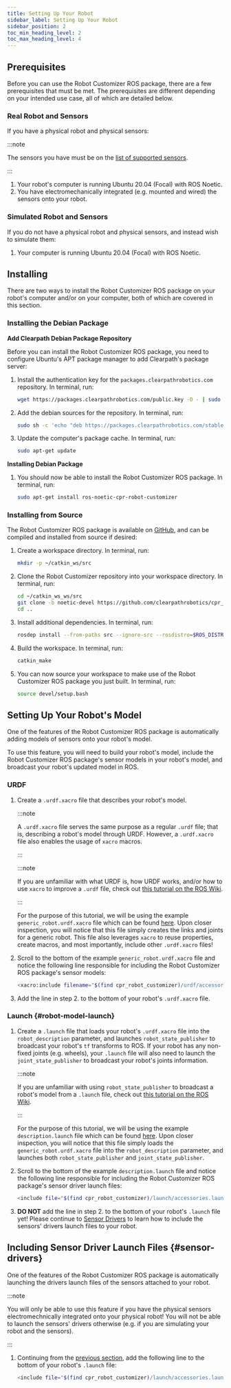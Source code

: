 ```yaml
---
title: Setting Up Your Robot
sidebar_label: Setting Up Your Robot
sidebar_position: 2
toc_min_heading_level: 2
toc_max_heading_level: 4
---
```


## Prerequisites

Before you can use the Robot Customizer ROS package, there are a few
prerequisites that must be met. The prerequisites are different
depending on your intended use case, all of which are detailed below.

### Real Robot and Sensors

If you have a physical robot and physical sensors:

:::note

The sensors you have must be on the [list of supported sensors](overview.mdx#supported-sensor-envars).

:::

1.  Your robot's computer is running Ubuntu 20.04 (Focal) with ROS
    Noetic.
2.  You have electromechanically integrated (e.g. mounted and wired) the
    sensors onto your robot.

### Simulated Robot and Sensors

If you do not have a physical robot and physical sensors, and instead
wish to simulate them:

1.  Your computer is running Ubuntu 20.04 (Focal) with ROS Noetic.

## Installing

There are two ways to install the Robot Customizer ROS package on your
robot's computer and/or on your computer, both of which are covered in
this section.

### Installing the Debian Package

**Add Clearpath Debian Package Repository**

Before you can install the Robot Customizer ROS package, you need to
configure Ubuntu's APT package manager to add Clearpath's package
server:

1.  Install the authentication key for the
    `packages.clearpathrobotics.com` repository. In terminal, run:

    ```bash
    wget https://packages.clearpathrobotics.com/public.key -O - | sudo apt-key add -
    ```

2.  Add the debian sources for the repository. In terminal, run:

    ```bash
    sudo sh -c 'echo "deb https://packages.clearpathrobotics.com/stable/ubuntu $(lsb_release -cs) main" > /etc/apt/sources.list.d/clearpath-latest.list'
    ```

3.  Update the computer's package cache. In terminal, run:

    ```bash
    sudo apt-get update
    ```

**Installing Debian Package**

1.  You should now be able to install the Robot Customizer ROS package.
    In terminal, run:

    ```bash
    sudo apt-get install ros-noetic-cpr-robot-customizer
    ```

### Installing from Source

The Robot Customizer ROS package is available on
[GitHub](https://github.com/clearpathrobotics/cpr_robot_customizer), and
can be compiled and installed from source if desired:

1.  Create a workspace directory. In terminal, run:

    ```bash
    mkdir -p ~/catkin_ws/src
    ```

2.  Clone the Robot Customizer repository into your workspace directory.
    In terminal, run:

    ```bash
    cd ~/catkin_ws_ws/src
    git clone -b noetic-devel https://github.com/clearpathrobotics/cpr_robot_customizer
    cd ..
    ```

3.  Install additional dependencies. In terminal, run:

    ```bash
    rosdep install --from-paths src --ignore-src --rosdistro=$ROS_DISTRO -r -y
    ```

4.  Build the workspace. In terminal, run:

    ```bash
    catkin_make
    ```

5.  You can now source your workspace to make use of the Robot
    Customizer ROS package you just built. In terminal, run:

    ```bash
    source devel/setup.bash
    ```

## Setting Up Your Robot's Model

One of the features of the Robot Customizer ROS package is automatically
adding models of sensors onto your robot's model.

To use this feature, you will need to build your robot's model, include
the Robot Customizer ROS package's sensor models in your robot's
model, and broadcast your robot's updated model in ROS.

### URDF

1.  Create a `.urdf.xacro` file that describes your robot's model.

    :::note

    A `.urdf.xacro` file serves the same purpose as a regular `.urdf` file;
    that is, describing a robot's model through URDF. However, a
    `.urdf.xacro` file also enables the usage of `xacro` macros.

    :::

    :::note

    If you are unfamiliar with what URDF is, how URDF works, and/or how to
    use `xacro` to improve a `.urdf` file, check out [this tutorial on the
    ROS Wiki](http://wiki.ros.org/urdf/Tutorials).

    :::

    For the purpose of this tutorial, we will be using the example
    `generic_robot.urdf.xacro` file which can be found
    [here](https://github.com/clearpathrobotics/cpr_robot_customizer/blob/noetic-devel/example/generic_robot.urdf.xacro).
    Upon closer inspection, you will notice that this file simply creates
    the links and joints for a generic robot. This file also leverages
    `xacro` to reuse properties, create macros, and most importantly,
    include other `.urdf.xacro` files!

2.  Scroll to the bottom of the example `generic_robot.urdf.xacro` file
    and notice the following line responsible for including the Robot
    Customizer ROS package's sensor models:

    ```bash
    <xacro:include filename="$(find cpr_robot_customizer)/urdf/accessories.urdf.xacro" />
    ```

3.  Add the line in step 2. to the bottom of your robot's `.urdf.xacro`
    file.

### Launch {#robot-model-launch}

1.  Create a `.launch` file that loads your robot's `.urdf.xacro` file
    into the `robot_description` parameter, and launches
    `robot_state_publisher` to broadcast your robot's `tf` transforms
    to ROS. If your robot has any non-fixed joints (e.g. wheels), your
    `.launch` file will also need to launch the `joint_state_publisher`
    to broadcast your robot's joints information.

    :::note

    If you are unfamiliar with using `robot_state_publisher` to broadcast a
    robot's model from a `.launch` file, check out
    [this tutorial on the ROS Wiki](http://wiki.ros.org/robot_state_publisher/Tutorials/Using%20the%20robot%20state%20publisher%20on%20your%20own%20robot).

    :::

    For the purpose of this tutorial, we will be using the example
    `description.launch` file which can be found
    [here](https://github.com/clearpathrobotics/cpr_robot_customizer/blob/noetic-devel/example/description.launch).
    Upon closer inspection, you will notice that this file simply loads the
    `generic_robot.urdf.xacro` file into the `robot_description` parameter,
    and launches both `robot_state_publisher` and `joint_state_publisher`.

2.  Scroll to the bottom of the example `description.launch` file and
    notice the following line responsible for including the Robot
    Customizer ROS package's sensor driver launch files:

    ```bash
    <include file="$(find cpr_robot_customizer)/launch/accessories.launch"/>
    ```

3.  **DO NOT** add the line in step 2. to the bottom of your robot's
    `.launch` file yet! Please continue to [Sensor Drivers](#sensor-drivers) to
    learn how to include the sensors' drivers launch files to your
    robot.

## Including Sensor Driver Launch Files {#sensor-drivers}

One of the features of the Robot Customizer ROS package is automatically
launching the drivers launch files of the sensors attached to your
robot.

:::note

You will only be able to use this feature if you have the physical
sensors electromechnically integrated onto your physical robot! You will
not be able to launch the sensors' drivers otherwise (e.g. if you are
simulating your robot and the sensors).

:::

1.  Continuing from the [previous section](#robot-model-launch), add
    the following line to the bottom of your robot's `.launch` file:

    ```bash
    <include file="$(find cpr_robot_customizer)/launch/accessories.launch"/>
    ```

